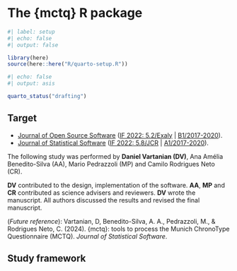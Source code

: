 # The {mctq} R package

```r
#| label: setup
#| echo: false
#| output: false

library(here)
source(here::here("R/quarto-setup.R"))
```

```r
#| echo: false
#| output: asis

quarto_status("drafting")
```

::: {.callout-note}
## Target

* [Journal of Open Source Software](https://joss.readthedocs.io/en/latest/submitting.html) ([IF 2022: 5.2/Exaly](https://exaly.com/journal/106890/journal-of-open-source-software/) | [B1/2017-2020](https://sucupira.capes.gov.br/sucupira/public/consultas/coleta/veiculoPublicacaoQualis/listaConsultaGeralPeriodicos.jsf)).
* [Journal of Statistical Software](https://www.jstatsoft.org/authors) ([IF 2022: 5.8/JCR](https://jcr.clarivate.com/jcr/) | [A1/2017-2020](https://sucupira.capes.gov.br/sucupira/public/consultas/coleta/veiculoPublicacaoQualis/listaConsultaGeralPeriodicos.jsf)).
:::

::: {.callout-note}
The following study was performed by __Daniel Vartanian (DV)__, Ana Amélia Benedito-Silva (AA), Mario Pedrazzoli (MP) and Camilo Rodrigues Neto (CR).

__DV__ contributed to the design, implementation of the software. __AA__, __MP__ and __CR__ contributed as science advisers and reviewers. __DV__ wrote the manuscript. All authors discussed the results and revised the final manuscript.

(_Future reference_): Vartanian, D, Benedito-Silva, A. A., Pedrazzoli, M., & Rodrigues Neto, C. (2024). {mctq}: tools to process the Munich ChronoType Questionnaire (MCTQ). _Journal of Statistical Software_.
:::

## Study framework
